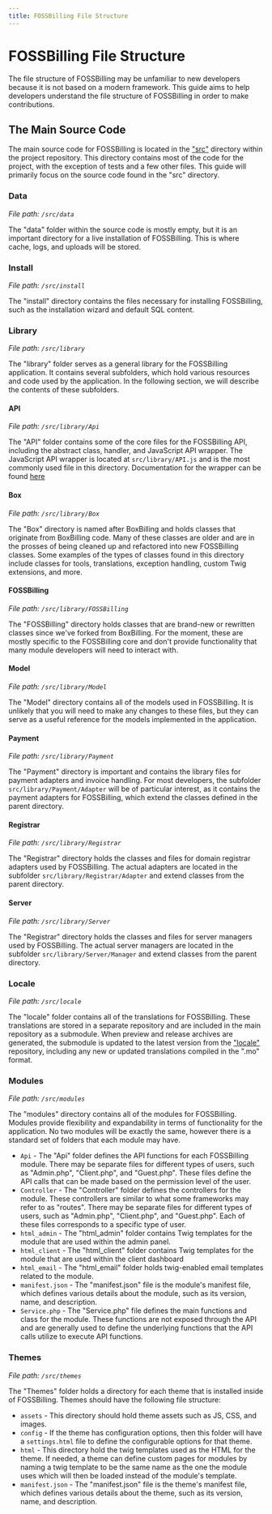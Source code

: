```yaml
---
title: FOSSBilling File Structure
---
```


# FOSSBilling File Structure
The file structure of FOSSBilling may be unfamiliar to new developers because it is not based on a modern framework. This guide aims to help developers understand the file structure of FOSSBilling in order to make contributions.

## The Main Source Code

The main source code for FOSSBilling is located in the ["src"](https://github.com/FOSSBilling/FOSSBilling/tree/main/src) directory within the project repository. This directory contains most of the code for the project, with the exception of tests and a few other files. This guide will primarily focus on the source code found in the "src" directory.

### Data

*File path: ``/src/data``*

The "data" folder within the source code is mostly empty, but it is an important directory for a live installation of FOSSBilling. This is where cache, logs, and uploads will be stored.

### Install

*File path: ``/src/install``*

The "install" directory contains the files necessary for installing FOSSBilling, such as the installation wizard and default SQL content.

### Library

*File path: ``/src/library``*

The "library" folder serves as a general library for the FOSSBilling application. It contains several subfolders, which hold various resources and code used by the application. In the following section, we will describe the contents of these subfolders.

#### API

*File path: ``/src/library/Api``*

The "API" folder contains some of the core files for the FOSSBilling API, including the abstract class, handler, and JavaScript API wrapper.
The JavaScript API wrapper is located at ``src/library/API.js`` and is the most commonly used file in this directory. Documentation for the wrapper can be found [here](https://fossbilling.org/docs/api/javascript)

#### Box

*File path: ``/src/library/Box``*

The "Box" directory is named after BoxBilling and holds classes that originate from BoxBilling code.
Many of these classes are older and are in the prosses of being cleaned up and refactored into new FOSSBilling classes.
Some examples of the types of classes found in this directory include classes for tools, translations, exception handling, custom Twig extensions, and more.

#### FOSSBilling

*File path: ``/src/library/FOSSBilling``*

The "FOSSBilling" directory holds classes that are brand-new or rewritten classes since we've forked from BoxBilling.
For the moment, these are mostly specific to the FOSSBilling core and don't provide functionality that many module developers will need to interact with.

#### Model

*File path: ``/src/library/Model``*

The "Model" directory contains all of the models used in FOSSBilling. It is unlikely that you will need to make any changes to these files, but they can serve as a useful reference for the models implemented in the application.

#### Payment

*File path: ``/src/library/Payment``*

The "Payment" directory is important and contains the library files for payment adapters and invoice handling. 
For most developers, the subfolder ``src/library/Payment/Adapter`` will be of particular interest, as it contains the payment adapters for FOSSBilling, which extend the classes defined in the parent directory.

#### Registrar

*File path: ``/src/library/Registrar``*

The "Registrar" directory holds the classes and files for domain registrar adapters used by FOSSBilling.
The actual adapters are located in the subfolder ``src/library/Registrar/Adapter`` and extend classes from the parent directory.

#### Server

*File path: ``/src/library/Server``*

The "Registrar" directory holds the classes and files for server managers used by FOSSBilling.
The actual server managers are located in the subfolder ``src/library/Server/Manager`` and extend classes from the parent directory.

### Locale

*File path: ``/src/locale``*

The "locale" folder contains all of the translations for FOSSBilling. These translations are stored in a separate repository and are included in the main repository as a submodule. 
When preview and release archives are generated, the submodule is updated to the latest version from the ["locale"](https://github.com/FOSSBilling/locale) repository, including any new or updated translations compiled in the ".mo" format.

### Modules

*File path: ``/src/modules``*

The "modules" directory contains all of the modules for FOSSBilling. Modules provide flexibility and expandability in terms of functionality for the application.
No two modules will be exactly the same, however there is a standard set of folders that each module may have.
  - `Api` - The "Api" folder defines the API functions for each FOSSBilling module. There may be separate files for different types of users, such as "Admin.php", "Client.php", and "Guest.php". These files define the API calls that can be made based on the permission level of the user.
  - `Controller`    - The "Controller" folder defines the controllers for the module. These controllers are similar to what some frameworks may refer to as "routes". There may be separate files for different types of users, such as "Admin.php", "Client.php", and "Guest.php". Each of these files corresponds to a specific type of user.
  - `html_admin`    - The "html_admin" folder contains Twig templates for the module that are used within the admin panel.
  - `html_client`   - The "html_client" folder contains Twig templates for the module that are used within the client dashboard
  - `html_email`    - The "html_email" folder holds twig-enabled email templates related to the module.
  - `manifest.json` - The "manifest.json" file is the module's manifest file, which defines various details about the module, such as its version, name, and description.
  - `Service.php`   - The "Service.php" file defines the main functions and class for the module. These functions are not exposed through the API and are generally used to define the underlying functions that the API calls utilize to execute API functions.

### Themes

*File path: ``/src/themes``*

The "Themes" folder holds a directory for each theme that is installed inside of FOSSBilling.
Themes should have the following file structure:
  - `assets`        - This directory should hold theme assets such as JS, CSS, and images.
  - `config`        - If the theme has configuration options, then this folder will have a `settings.html` file to define the configurable options for that theme.
  - `html`          - This directory hold the twig templates used as the HTML for the theme. If needed, a theme can define custom pages for modules by naming a twig template to be the same name as the one the module uses which will then be loaded instead of the module's template.
  - `manifest.json` - The "manifest.json" file is the theme's manifest file, which defines various details about the theme, such as its version, name, and description.
